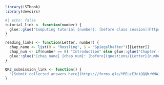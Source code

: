 <!-- Load packages, etc. -->

```r
library(LSTbook)
library(devoirs)
```

```r
#| echo: false
tutorial_link <- function(number) {
  glue::glue("Computing tutorial {number}: [before class session](https://dtkaplan.github.io/QR2-computing/tutorial-{number}.html)")
}

reading_links <- function(Letter, number) {
  chap_name <- list(R = "Rossling", S = "Spiegelhalter")[[Letter]]
  chap_num <- if(number == 0) "Introduction" else glue::glue("Chapter {number}")
  glue::glue("{chap_name} {chap_num}: [before](questions/{Letter}{number}-before.html) &  [follow-up](questions/{Letter}{number}-after.html)")
}
```

<!-- Submission link -->

```r
QR2_submission_link <- function() {
  "[Submit collected answers here](https://forms.gle/YPEuzE3oiQQQhrWNA)"
}
```
